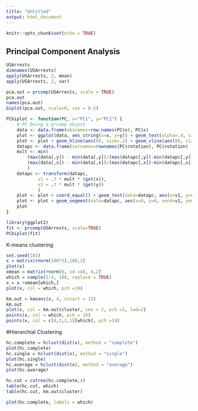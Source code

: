 ```yaml
---
title: "Untitled"
output: html_document
---
```


```r
knitr::opts_chunk$set(echo = TRUE)
```

## Principal Component Analysis

```r
USArrests
dimnames(USArrests)
apply(USArrests, 2, mean)
apply(USArrests, 2, var)

```
```r
pca.out = prcomp(USArrests, scale = TRUE)
pca.out
names(pca.out)
biplot(pca.out, scale=0, cex = 0.5)
```
```r
PCbiplot <- function(PC, x="PC1", y="PC2") {
    # PC being a prcomp object
    data <- data.frame(obsnames=row.names(PC$x), PC$x)
    plot <- ggplot(data, aes_string(x=x, y=y)) + geom_text(alpha=.4, size=3, aes(label=obsnames))
    plot <- plot + geom_hline(aes(0), size=.2) + geom_vline(aes(0), size=.2)
    datapc <- data.frame(varnames=rownames(PC$rotation), PC$rotation)
    mult <- min(
        (max(data[,y]) - min(data[,y])/(max(datapc[,y])-min(datapc[,y]))),
        (max(data[,x]) - min(data[,x])/(max(datapc[,x])-min(datapc[,x])))
        )
    datapc <- transform(datapc,
            v1 = .7 * mult * (get(x)),
            v2 = .7 * mult * (get(y))
            )
    plot <- plot + coord_equal() + geom_text(data=datapc, aes(x=v1, y=v2, label=varnames), size = 5, vjust=1, color="red")
    plot <- plot + geom_segment(data=datapc, aes(x=0, y=0, xend=v1, yend=v2), arrow=arrow(length=unit(0.2,"cm")), alpha=0.75, color="red")
    plot
}

library(ggplot2)
fit <- prcomp(USArrests, scale=TRUE)
PCbiplot(fit)
```
K-means clustering
```r
set.seed(101)
x = matrix(rnorm(100*2),100,2)
plot(x)
xmean = matrix(rnorm(8, sd =4), 4,2)
which = sample(1:4, 100, replace = TRUE)
x = x +xmean[which,]
plot(x, col = which, pch =19)


```
```r
km.out = kmeans(x, 4, nstart = 15)
km.out
plot(x, col = km.out$cluster, cex = 2, pch =1, lwd=2)
points(x, col = which, pch = 19)
points(x, col = c(4,3,2,1)[which], pch =19)
```
#Hierarchial Clustering

```r
hc.complete = hclust(dist(x), method = "complete")
plot(hc.complete)
hc.single = hclust(dist(x), method = "single")
plot(hc.single)
hc.average = hclust(dist(x), method = "average")
plot(hc.average)

```
```r
hc.cut = cutree(hc.complete,4)
table(hc.cut, which)
table(hc.cut, km.out$cluster)
```

```r
plot(hc.complete, labels = which)
```

